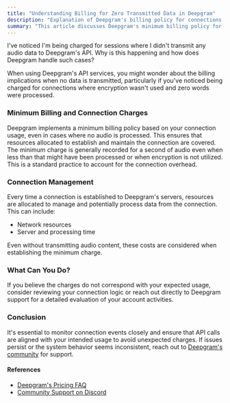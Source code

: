 ```yaml
---
title: "Understanding Billing for Zero Transmitted Data in Deepgram"
description: "Explanation of Deepgram's billing policy for connections without transmitted audio data."
summary: "This article discusses Deepgram's minimum billing policy for API connections, even when no audio data is transmitted. It covers the rationale behind charging for connection overhead and resources allocated for potential data processing."
---
```


<CommunityQuestion>I've noticed I'm being charged for sessions where I didn't transmit any audio data to Deepgram's API. Why is this happening and how does Deepgram handle such cases?</CommunityQuestion>

When using Deepgram's API services, you might wonder about the billing implications when no data is transmitted, particularly if you've noticed being charged for connections where encryption wasn't used and zero words were processed.

### Minimum Billing and Connection Charges
Deepgram implements a minimum billing policy based on your connection usage, even in cases where no audio is processed. This ensures that resources allocated to establish and maintain the connection are covered. The minimum charge is generally recorded for a second of audio even when less than that might have been processed or when encryption is not utilized. This is a standard practice to account for the connection overhead.

### Connection Management
Every time a connection is established to Deepgram's servers, resources are allocated to manage and potentially process data from the connection. This can include:
- Network resources
- Server and processing time

Even without transmitting audio content, these costs are considered when establishing the minimum charge.

### What Can You Do?
If you believe the charges do not correspond with your expected usage, consider reviewing your connection logic or reach out directly to Deepgram support for a detailed evaluation of your account activities.

### Conclusion
It's essential to monitor connection events closely and ensure that API calls are aligned with your intended usage to avoid unexpected charges. If issues persist or the system behavior seems inconsistent, reach out to [Deepgram's community](https://discord.gg/deepgram) for support.

#### References
- [Deepgram's Pricing FAQ](https://developers.deepgram.com/docs/pricing)
- [Community Support on Discord](https://discord.gg/deepgram)